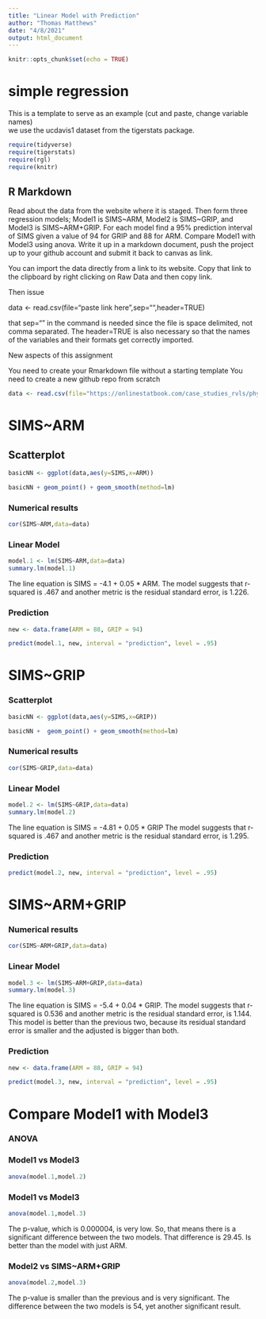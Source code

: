 ```yaml
---
title: "Linear Model with Prediction"
author: "Thomas Matthews"
date: "4/8/2021"
output: html_document
---
```


```r
knitr::opts_chunk$set(echo = TRUE)

```

# simple regression

This is a template to serve as an example (cut and paste, change variable names)  
we use the ucdavis1 dataset from the tigerstats package.

```r
require(tidyverse)
require(tigerstats)
require(rgl)
require(knitr)
```

## R Markdown

Read about the data from the website where it is staged.  Then form three regression models; Model1 is SIMS~ARM, Model2 is SIMS~GRIP, and Model3 is SIMS~ARM+GRIP. For each model find a 95% prediction interval of SIMS given a value of 94  for GRIP and 88 for ARM. Compare Model1 with Model3 using anova. Write it up in a markdown document, push the project up to your github account and submit it back to canvas as link. 

You can import the data directly from a link to its website.  Copy that link to the clipboard by right clicking on Raw Data and then copy link.

Then issue

data <- read.csv(file="paste link here",sep="",header=TRUE)  

that sep=""  in the command is needed since the file is space delimited, not comma separated.  The header=TRUE is also necessary so that the names of the variables and their formats get correctly imported.

New aspects of this assignment

You need to create your Rmarkdown file without a starting template
You need to create a new github repo from scratch

```r
data <- read.csv(file="https://onlinestatbook.com/case_studies_rvls/physical_strength/data.txt",sep="",header=TRUE)  
```

# SIMS~ARM

## Scatterplot

```r
basicNN <- ggplot(data,aes(y=SIMS,x=ARM))
```

```r
basicNN + geom_point() + geom_smooth(method=lm)
```  

### Numerical results

```r
cor(SIMS~ARM,data=data)
```

### Linear Model
  
```r
model.1 <- lm(SIMS~ARM,data=data)
summary.lm(model.1)
```

The line equation is SIMS = -4.1 + 0.05 * ARM.
The model suggests that r-squared is .467 and another metric is the residual standard error, is 1.226.

### Prediction

```r
new <- data.frame(ARM = 88, GRIP = 94)
```

```r
predict(model.1, new, interval = "prediction", level = .95)
```

# SIMS~GRIP

### Scatterplot

```r
basicNN <- ggplot(data,aes(y=SIMS,x=GRIP))
```

```r
basicNN +  geom_point() + geom_smooth(method=lm)
```

### Numerical results

```r
cor(SIMS~GRIP,data=data)
```

### Linear Model
  
```r
model.2 <- lm(SIMS~GRIP,data=data)
summary.lm(model.2)
```

The line equation is SIMS = -4.81 + 0.05 * GRIP
The model suggests that r-squared is .467 and another metric is the residual standard error, is 1.295.

### Prediction

```r
predict(model.2, new, interval = "prediction", level = .95)
```

# SIMS~ARM+GRIP

### Numerical results

```r
cor(SIMS~ARM+GRIP,data=data)
```

### Linear Model
  
```r
model.3 <- lm(SIMS~ARM+GRIP,data=data)
summary.lm(model.3)
```

The line equation is SIMS = -5.4 + 0.04 * GRIP.
The model suggests that r-squared is 0.536 and another metric is the residual standard error, is 1.144. This model is better than the previous two, because its residual standard error is smaller and the adjusted is bigger than both. 

### Prediction

```r
new <- data.frame(ARM = 88, GRIP = 94)
```

```r
predict(model.3, new, interval = "prediction", level = .95)
```

# Compare Model1 with Model3

### ANOVA

### Model1 vs Model3

```r
anova(model.1,model.2)
```



### Model1 vs Model3

```r
anova(model.1,model.3)
```

The p-value, which is 0.000004, is very low. So, that means there is a significant difference between the two models. That difference is 29.45. Is better than the model with just ARM. 

### Model2 vs SIMS~ARM+GRIP

```r
anova(model.2,model.3)
```

The p-value is smaller than the previous and is very significant. The difference between the two models is 54, yet another significant result. 





